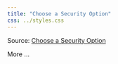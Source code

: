 ```yaml
---
title: "Choose a Security Option"
css: ../styles.css
---
```


Source: [Choose a Security Option](https://learn.microsoft.com/en-us/azure/architecture/guide/technology-choices/technology-choices-overview)

More ...
